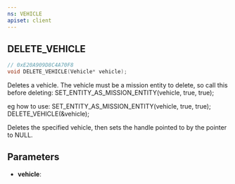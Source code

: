 ```yaml
---
ns: VEHICLE
apiset: client
---
```

## DELETE_VEHICLE

```c
// 0xE20A909D8C4A70F8
void DELETE_VEHICLE(Vehicle* vehicle);
```

Deletes a vehicle.
The vehicle must be a mission entity to delete, so call this before deleting: SET_ENTITY_AS_MISSION_ENTITY(vehicle, true, true);

eg how to use:
SET_ENTITY_AS_MISSION_ENTITY(vehicle, true, true);
DELETE_VEHICLE(&vehicle);

Deletes the specified vehicle, then sets the handle pointed to by the pointer to NULL.

## Parameters
* **vehicle**: